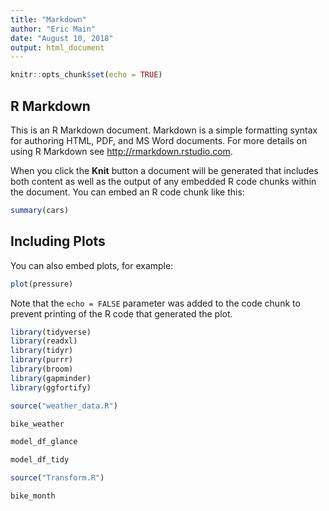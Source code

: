 ```yaml
---
title: "Markdown"
author: "Eric Main"
date: "August 10, 2018"
output: html_document
---
```


```r
knitr::opts_chunk$set(echo = TRUE)
```

## R Markdown

This is an R Markdown document. Markdown is a simple formatting syntax for authoring HTML, PDF, and MS Word documents. For more details on using R Markdown see <http://rmarkdown.rstudio.com>.

When you click the **Knit** button a document will be generated that includes both content as well as the output of any embedded R code chunks within the document. You can embed an R code chunk like this:

```r
summary(cars)
```

## Including Plots

You can also embed plots, for example:

```r
plot(pressure)
```

Note that the `echo = FALSE` parameter was added to the code chunk to prevent printing of the R code that generated the plot.

```r
library(tidyverse)
library(readxl)
library(tidyr)
library(purrr)
library(broom)
library(gapminder)
library(ggfortify)

```


```r

source("weather_data.R")

bike_weather


```

```r
model_df_glance

```


```r
model_df_tidy

```


```r
source("Transform.R")

```

```r
bike_month
```

```r

```

